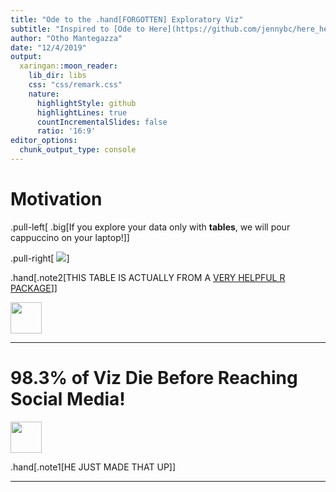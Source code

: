 ```yaml
---
title: "Ode to the .hand[FORGOTTEN] Exploratory Viz"
subtitle: "Inspired to [Ode to Here](https://github.com/jennybc/here_here) by Jenny Bryan"
author: "Otho Mantegazza"
date: "12/4/2019"
output:
  xaringan::moon_reader:
    lib_dir: libs
    css: "css/remark.css"
    nature:
      highlightStyle: github
      highlightLines: true
      countIncrementalSlides: false
      ratio: '16:9'
editor_options: 
  chunk_output_type: console
---
```


# Motivation

.pull-left[
.big[If you explore your data only with **tables**, we will pour cappuccino on your laptop!]
]


.pull-right[
<img src="img/exploratory-table.png">
]

.hand[.note2[THIS TABLE IS ACTUALLY FROM A [VERY HELPFUL R PACKAGE](https://cran.r-project.org/web/packages/qwraps2/vignettes/summary-statistics.html)]]

<img src="img/arrow-right.svg" height="50" width="50" class="graphic2">

---

# 98.3% of Viz Die Before Reaching Social Media!

<img src="img/arrow-left.svg" height="50" width="50" class="graphic1">

.hand[.note1[HE JUST MADE THAT UP]]

---


